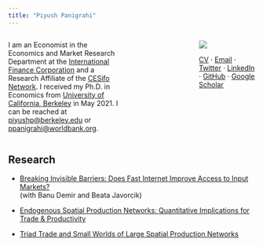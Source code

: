 ```yaml
---
title: "Piyush Panigrahi"
---
```


::: columns
::: {.column width="50%"}
I am an Economist in the Economics and Market Research Department at the [International Finance Corporation](https://www.ifc.org/) and a Research Affiliate of the [CESifo Network](https://www.cesifo.org/en). I received my Ph.D. in Economics from [University of California, Berkeley](https://www.econ.berkeley.edu/) in May 2021. I can be reached at [piyushp\@berkeley.edu](mailto:piyushp@berkeley.edu) or [ppanigrahi\@worldbank.org](mailto:ppanigrahi@worldbank.org).
:::

::: {.column width="25%"}
<!-- empty column to create gap -->
:::

::: {.column .text-center width="25%"}
![](headshot.jpg){.rounded}

[CV](CV_PiyushPanigrahi.pdf) $\cdot$ [Email](mailto:ppanigrahi@worldbank.org) $\cdot$ [Twitter](https://twitter.com/PiyushPP_) $\cdot$ [LinkedIn](https://www.linkedin.com/in/piyushpanigrahi/) $\cdot$ [GitHub](https://github.com/piyushpanigrahi) $\cdot$ [Google Scholar](https://scholar.google.com/citations?user=oKXKw5QAAAAJ)
:::
:::

## Research

-   [Breaking Invisible Barriers: Does Fast Internet Improve Access to Input Markets?](FibreInternet_DJP.pdf)\
    (with Banu Demir and Beata Javorcik)

-   [Endogenous Spatial Production Networks: Quantitative Implications for Trade & Productivity](JMP_PiyushPanigrahi.pdf)

-   [Triad Trade and Small Worlds of Large Spatial Production Networks](TriadTrade_PiyushPanigrahi.pdf)
